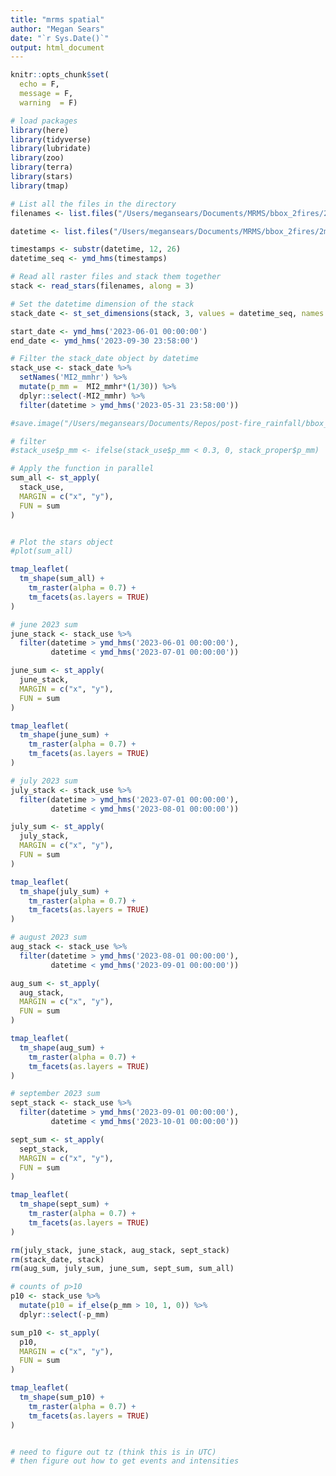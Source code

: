```yaml
---
title: "mrms spatial"
author: "Megan Sears"
date: "`r Sys.Date()`"
output: html_document
---
```


```r

knitr::opts_chunk$set(
  echo = F,
  message = F, 
  warning  = F)

# load packages
library(here)
library(tidyverse)
library(lubridate)
library(zoo)
library(terra)
library(stars)
library(tmap)

```

```r

# List all the files in the directory
filenames <- list.files("/Users/megansears/Documents/MRMS/bbox_2fires/2min_2023", pattern = ".tif", full.names = TRUE)

datetime <- list.files("/Users/megansears/Documents/MRMS/bbox_2fires/2min_2023", pattern = ".tif", full.names = F)

timestamps <- substr(datetime, 12, 26)
datetime_seq <- ymd_hms(timestamps)

# Read all raster files and stack them together
stack <- read_stars(filenames, along = 3)

# Set the datetime dimension of the stack
stack_date <- st_set_dimensions(stack, 3, values = datetime_seq, names = "datetime")

start_date <- ymd_hms('2023-06-01 00:00:00')
end_date <- ymd_hms('2023-09-30 23:58:00')

# Filter the stack_date object by datetime
stack_use <- stack_date %>%
  setNames('MI2_mmhr') %>%
  mutate(p_mm =  MI2_mmhr*(1/30)) %>%
  dplyr::select(-MI2_mmhr) %>%
  filter(datetime > ymd_hms('2023-05-31 23:58:00'))

#save.image("/Users/megansears/Documents/Repos/post-fire_rainfall/bbox_2fires/stack_2023.RData")

# filter
#stack_use$p_mm <- ifelse(stack_use$p_mm < 0.3, 0, stack_proper$p_mm)

# Apply the function in parallel
sum_all <- st_apply(
  stack_use,
  MARGIN = c("x", "y"),
  FUN = sum
)


# Plot the stars object
#plot(sum_all)

tmap_leaflet(
  tm_shape(sum_all) +
    tm_raster(alpha = 0.7) +
    tm_facets(as.layers = TRUE)
)

# june 2023 sum
june_stack <- stack_use %>%
  filter(datetime > ymd_hms('2023-06-01 00:00:00'),
         datetime < ymd_hms('2023-07-01 00:00:00'))

june_sum <- st_apply(
  june_stack,
  MARGIN = c("x", "y"),
  FUN = sum
)

tmap_leaflet(
  tm_shape(june_sum) +
    tm_raster(alpha = 0.7) +
    tm_facets(as.layers = TRUE)
)

# july 2023 sum
july_stack <- stack_use %>%
  filter(datetime > ymd_hms('2023-07-01 00:00:00'),
         datetime < ymd_hms('2023-08-01 00:00:00'))

july_sum <- st_apply(
  july_stack,
  MARGIN = c("x", "y"),
  FUN = sum
)

tmap_leaflet(
  tm_shape(july_sum) +
    tm_raster(alpha = 0.7) +
    tm_facets(as.layers = TRUE)
)

# august 2023 sum
aug_stack <- stack_use %>%
  filter(datetime > ymd_hms('2023-08-01 00:00:00'),
         datetime < ymd_hms('2023-09-01 00:00:00'))

aug_sum <- st_apply(
  aug_stack,
  MARGIN = c("x", "y"),
  FUN = sum
)

tmap_leaflet(
  tm_shape(aug_sum) +
    tm_raster(alpha = 0.7) +
    tm_facets(as.layers = TRUE)
)

# september 2023 sum
sept_stack <- stack_use %>%
  filter(datetime > ymd_hms('2023-09-01 00:00:00'),
         datetime < ymd_hms('2023-10-01 00:00:00'))

sept_sum <- st_apply(
  sept_stack,
  MARGIN = c("x", "y"),
  FUN = sum
)

tmap_leaflet(
  tm_shape(sept_sum) +
    tm_raster(alpha = 0.7) +
    tm_facets(as.layers = TRUE)
)

rm(july_stack, june_stack, aug_stack, sept_stack)
rm(stack_date, stack)
rm(aug_sum, july_sum, june_sum, sept_sum, sum_all)

# counts of p>10
p10 <- stack_use %>%
  mutate(p10 = if_else(p_mm > 10, 1, 0)) %>%
  dplyr::select(-p_mm)

sum_p10 <- st_apply(
  p10,
  MARGIN = c("x", "y"),
  FUN = sum
)

tmap_leaflet(
  tm_shape(sum_p10) +
    tm_raster(alpha = 0.7) +
    tm_facets(as.layers = TRUE)
)


# need to figure out tz (think this is in UTC)
# then figure out how to get events and intensities

```


